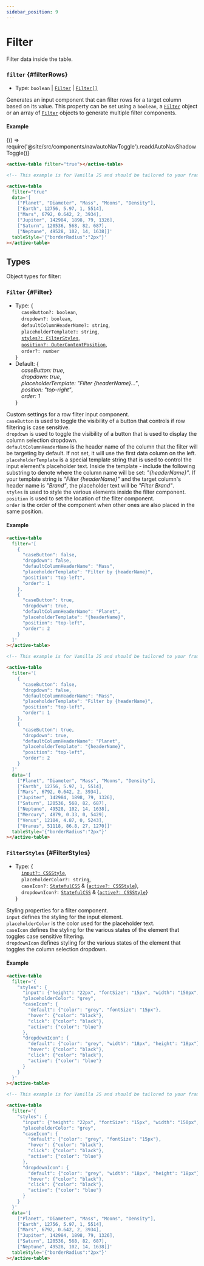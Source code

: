 ```yaml
---
sidebar_position: 9
---
```


# Filter

Filter data inside the table.

### `filter` {#filterRows}

- Type: `boolean` | [`Filter`](#Filter) | [`Filter[]`](#Filter)

Generates an input component that can filter rows for a target column based on its value. This property can be set using
a `boolean`, a [`Filter`](#Filter) object or an array of [`Filter`](#Filter) objects to generate multiple filter components.

#### Example


<BrowserOnly>{() => require('@site/src/components/nav/autoNavToggle').readdAutoNavShadowToggle()}</BrowserOnly>

<TableContainer minHeight="380">
  <ActiveTable
    filter={true}
    data={[
      ["Planet", "Diameter", "Mass", "Moons", "Density"],
      ["Earth", 12756, 5.97, 1, 5514],
      ["Mars", 6792, 0.642, 2, 3934],
      ["Jupiter", 142984, 1898, 79, 1326],
      ["Saturn", 120536, 568, 82, 687],
      ["Neptune", 49528, 102, 14, 1638]]}
    tableStyle={{"width":"100%", "boxShadow": "rgb(172 172 172 / 17%) 0px 0.5px 1px 0px", "borderRadius":"2px"}}
></ActiveTable>

</TableContainer>

<Tabs>
<TabItem value="js" label="Sample code">

```html
<active-table filter="true"></active-table>
```

</TabItem>
<TabItem value="py" label="Full code">

```html
<!-- This example is for Vanilla JS and should be tailored to your framework (see Examples) -->

<active-table
  filter="true"
  data='[
    ["Planet", "Diameter", "Mass", "Moons", "Density"],
    ["Earth", 12756, 5.97, 1, 5514],
    ["Mars", 6792, 0.642, 2, 3934],
    ["Jupiter", 142984, 1898, 79, 1326],
    ["Saturn", 120536, 568, 82, 687],
    ["Neptune", 49528, 102, 14, 1638]]'
  tableStyle='{"borderRadius":"2px"}'
></active-table>
```

</TabItem>
</Tabs>

<LineBreak></LineBreak>

## Types

Object types for filter:

### `Filter` {#Filter}

- Type: {<br />
  &nbsp;&nbsp;&nbsp;&nbsp;`caseButton?: boolean`, <br />
  &nbsp;&nbsp;&nbsp;&nbsp;`dropdown?: boolean`, <br />
  &nbsp;&nbsp;&nbsp;&nbsp;`defaultColumnHeaderName?: string`, <br />
  &nbsp;&nbsp;&nbsp;&nbsp;`placeholderTemplate?: string`, <br />
  &nbsp;&nbsp;&nbsp;&nbsp;[`styles?: FilterStyles`](#FilterStyles), <br />
  &nbsp;&nbsp;&nbsp;&nbsp;[`position?: OuterContentPosition`](/docs/sharedTypes#OuterContentPosition), <br />
  &nbsp;&nbsp;&nbsp;&nbsp;`order?: number` <br />
  }
- Default: {<br />
  &nbsp;&nbsp;&nbsp;&nbsp;_caseButton: true_, <br />
  &nbsp;&nbsp;&nbsp;&nbsp;_dropdown: true_, <br />
  &nbsp;&nbsp;&nbsp;&nbsp;_placeholderTemplate: "Filter {headerName}..."_, <br />
  &nbsp;&nbsp;&nbsp;&nbsp;_position: "top-right"_, <br />
  &nbsp;&nbsp;&nbsp;&nbsp;_order: 1_ <br />
  }

Custom settings for a row filter input component. <br />
`caseButton` is used to toggle the visibility of a button that controls if row filtering is case sensitive. <br />
`dropdown` is used to toggle the visibility of a button that is used to display the column selection dropdown. <br />
`defaultColumnHeaderName` is the header name of the column that the filter will be targeting by default. If not set, it will use the first data column on the left. <br />
`placeholderTemplate` is a special template string that is used to control the input element's placeholder text. Inside the template - include the following substring
to denote where the column name will be set: _"{headerName}"_. If your template string is _"Filter {headerName}"_ and the target column's header name is _"Brand"_,
the placeholder text will be _"Filter Brand"_. <br />
`styles` is used to style the various elements inside the filter component. <br />
`position` is used to set the location of the filter component. <br />
`order` is the order of the component when other ones are also placed in the same position.

#### Example

<TableContainer minHeight="509">
  <ActiveTable
    filter={[
      {
        caseButton: false,
        dropdown: false,
        defaultColumnHeaderName: 'Mass',
        placeholderTemplate: 'Filter by {headerName}',
        position: 'top-left',
        order: 1,
      },
      {
        caseButton: true,
        dropdown: true,
        defaultColumnHeaderName: 'Planet',
        placeholderTemplate: '{headerName}',
        position: 'top-left',
        order: 2,
      },
    ]}
    data={[
      ["Planet", "Diameter", "Mass", "Moons", "Density"],
      ["Earth", 12756, 5.97, 1, 5514],
      ["Mars", 6792, 0.642, 2, 3934],
      ["Jupiter", 142984, 1898, 79, 1326],
      ["Saturn", 120536, 568, 82, 687],
      ["Neptune", 49528, 102, 14, 1638],
      ["Mercury", 4879, 0.33, 0, 5429],
      ["Venus", 12104, 4.87, 0, 5243],
      ["Uranus", 51118, 86.8, 27, 1270]]}
    tableStyle={{"width":"100%", "boxShadow": "rgb(172 172 172 / 17%) 0px 0.5px 1px 0px", "borderRadius":"2px"}}
></ActiveTable>

</TableContainer>

<Tabs>
<TabItem value="js" label="Sample code">

```html
<active-table
  filter='[
    {
      "caseButton": false,
      "dropdown": false,
      "defaultColumnHeaderName": "Mass",
      "placeholderTemplate": "Filter by {headerName}",
      "position": "top-left",
      "order": 1
    },
    {
      "caseButton": true,
      "dropdown": true,
      "defaultColumnHeaderName": "Planet",
      "placeholderTemplate": "{headerName}",
      "position": "top-left",
      "order": 2
    }
  ]'
></active-table>
```

</TabItem>
<TabItem value="py" label="Full code">

```html
<!-- This example is for Vanilla JS and should be tailored to your framework (see Examples) -->

<active-table
  filter='[
    {
      "caseButton": false,
      "dropdown": false,
      "defaultColumnHeaderName": "Mass",
      "placeholderTemplate": "Filter by {headerName}",
      "position": "top-left",
      "order": 1
    },
    {
      "caseButton": true,
      "dropdown": true,
      "defaultColumnHeaderName": "Planet",
      "placeholderTemplate": "{headerName}",
      "position": "top-left",
      "order": 2
    }
  ]'
  data='[
    ["Planet", "Diameter", "Mass", "Moons", "Density"],
    ["Earth", 12756, 5.97, 1, 5514],
    ["Mars", 6792, 0.642, 2, 3934],
    ["Jupiter", 142984, 1898, 79, 1326],
    ["Saturn", 120536, 568, 82, 687],
    ["Neptune", 49528, 102, 14, 1638],
    ["Mercury", 4879, 0.33, 0, 5429],
    ["Venus", 12104, 4.87, 0, 5243],
    ["Uranus", 51118, 86.8, 27, 1270]]'
  tableStyle='{"borderRadius":"2px"}'
></active-table>
```

</TabItem>
</Tabs>

<LineBreak></LineBreak>

### `FilterStyles` {#FilterStyles}

- Type: {<br />
  &nbsp;&nbsp;&nbsp;&nbsp;[`input?: CSSStyle`](/docs/sharedTypes#CSSStyle), <br />
  &nbsp;&nbsp;&nbsp;&nbsp;`placeholderColor?: string`, <br />
  &nbsp;&nbsp;&nbsp;&nbsp;`caseIcon?:` [`StatefulCSS`](/docs/sharedTypes#StatefulCSS) & {[`active?: CSSStyle`](/docs/sharedTypes#CSSStyle)}, <br />
  &nbsp;&nbsp;&nbsp;&nbsp;`dropdownIcon?:` [`StatefulCSS`](/docs/sharedTypes#StatefulCSS) & {[`active?: CSSStyle`](/docs/sharedTypes#CSSStyle)} <br />
  }

Styling properties for a filter component. <br />
`input` defines the styling for the input element. <br />
`placeholderColor` is the color used for the placeholder text. <br />
`caseIcon` defines the styling for the various states of the element that toggles case sensitive filtering. <br />
`dropdownIcon` defines styling for the various states of the element that toggles the column selection dropdown. <br />

#### Example

<TableContainer minHeight="380">
  <ActiveTable
    filter={{
      styles: {
        input: {height: '22px', fontSize: '15px', width: '150px', borderColor: '#818181', color: 'black'},
        placeholderColor: 'grey',
        caseIcon: {
          default: {color: 'grey', fontSize: '15px'},
          hover: {color: 'black'},
          click: {color: 'black'},
          active: {color: 'blue'},
        },
        dropdownIcon: {
          default: {color: 'grey', width: '18px', height: '18px'},
          hover: {color: 'black'},
          click: {color: 'black'},
          active: {color: 'blue'},
        },
      },
    }}
    data={[
      ["Planet", "Diameter", "Mass", "Moons", "Density"],
      ["Earth", 12756, 5.97, 1, 5514],
      ["Mars", 6792, 0.642, 2, 3934],
      ["Jupiter", 142984, 1898, 79, 1326],
      ["Saturn", 120536, 568, 82, 687],
      ["Neptune", 49528, 102, 14, 1638]]}
    tableStyle={{"width":"100%", "boxShadow": "rgb(172 172 172 / 17%) 0px 0.5px 1px 0px", "borderRadius":"2px"}}
></ActiveTable>

</TableContainer>

<Tabs>
<TabItem value="js" label="Sample code">

```html
<active-table
  filter='{
    "styles": {
      "input": {"height": "22px", "fontSize": "15px", "width": "150px", "borderColor": "#818181", "color": "black"},
      "placeholderColor": "grey",
      "caseIcon": {
        "default": {"color": "grey", "fontSize": "15px"},
        "hover": {"color": "black"},
        "click": {"color": "black"},
        "active": {"color": "blue"}
      },
      "dropdownIcon": {
        "default": {"color": "grey", "width": "18px", "height": "18px"},
        "hover": {"color": "black"},
        "click": {"color": "black"},
        "active": {"color": "blue"}
      }
    }
  }'
></active-table>
```

</TabItem>
<TabItem value="py" label="Full code">

```html
<!-- This example is for Vanilla JS and should be tailored to your framework (see Examples) -->

<active-table
  filter='{
    "styles": {
      "input": {"height": "22px", "fontSize": "15px", "width": "150px", "borderColor": "#818181", "color": "black"},
      "placeholderColor": "grey",
      "caseIcon": {
        "default": {"color": "grey", "fontSize": "15px"},
        "hover": {"color": "black"},
        "click": {"color": "black"},
        "active": {"color": "blue"}
      },
      "dropdownIcon": {
        "default": {"color": "grey", "width": "18px", "height": "18px"},
        "hover": {"color": "black"},
        "click": {"color": "black"},
        "active": {"color": "blue"}
      }
    }
  }'
  data='[
    ["Planet", "Diameter", "Mass", "Moons", "Density"],
    ["Earth", 12756, 5.97, 1, 5514],
    ["Mars", 6792, 0.642, 2, 3934],
    ["Jupiter", 142984, 1898, 79, 1326],
    ["Saturn", 120536, 568, 82, 687],
    ["Neptune", 49528, 102, 14, 1638]]'
  tableStyle='{"borderRadius":"2px"}'
></active-table>
```

</TabItem>
</Tabs>

<LineBreak></LineBreak>
